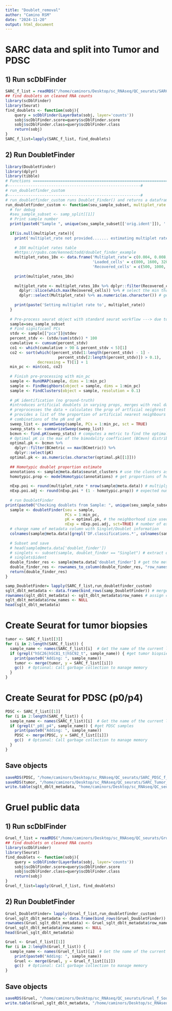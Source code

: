 ```yaml
---
title: "Doublet_removal"
author: "Camino RSM"
date: "2024-11-20"
output: html_document
---
```


# SARC data and split into Tumor and PDSC
## 1) Run scDblFinder
```r
SARC_f_list = readRDS("/home/caminors/Desktop/sc_RNAseq/QC_seurats/SARC_f_list_SoupX.rds")
## find doublets on cleaned RNA counts
library(scDblFinder)
library(Seurat)
find_doublets <- function(sobj){
    query = scDblFinder(LayerData(sobj, layer='counts'))
    sobj$scDblFinder.score=query$scDblFinder.score
    sobj$scDblFinder.class=query$scDblFinder.class
    return(sobj)
}
SARC_f_list=lapply(SARC_f_list, find_doublets)
```
## 2) Run DoubletFinder
```r
library(DoubletFinder)
library(dplyr)
library(tibble)
# Functions ===================================================================
#----------------------------------------------------------#
# run_doubletfinder_custom
#----------------------------------------------------------#
# run_doubletfinder_custom runs Doublet_Finder() and returns a dataframe with the cell IDs and a column with either 'Singlet' or 'Doublet'
run_doubletfinder_custom <- function(seu_sample_subset, multiplet_rate = NULL){
  # for debug
  #seu_sample_subset <- samp_split[[1]]
  # Print sample number
  print(paste0("Sample ", unique(seu_sample_subset[['orig.ident']]), '...........')) 
  
  if(is.null(multiplet_rate)){
    print('multiplet_rate not provided....... estimating multiplet rate from cells in dataset')
    
    # 10X multiplet rates table
    #https://rpubs.com/kenneditodd/doublet_finder_example
    multiplet_rates_10x <- data.frame('Multiplet_rate'= c(0.004, 0.008, 0.0160, 0.023, 0.031, 0.039, 0.046, 0.054, 0.061, 0.069, 0.076),
                                      'Loaded_cells' = c(800, 1600, 3200, 4800, 6400, 8000, 9600, 11200, 12800, 14400, 16000),
                                      'Recovered_cells' = c(500, 1000, 2000, 3000, 4000, 5000, 6000, 7000, 8000, 9000, 10000))
    
    print(multiplet_rates_10x)
    
    multiplet_rate <- multiplet_rates_10x %>% dplyr::filter(Recovered_cells < nrow(seu_sample_subset@meta.data)) %>% 
      dplyr::slice(which.max(Recovered_cells)) %>% # select the min threshold depending on your number of samples
      dplyr::select(Multiplet_rate) %>% as.numeric(as.character()) # get the expected multiplet rate for that number of recovered cells
    
    print(paste('Setting multiplet rate to', multiplet_rate))
  }
  
  # Pre-process seurat object with standard seurat workflow ---> due to SoupXout data is already SCT normalized and PCA has been calculated :)
  sample=seu_sample_subset
  # Find significant PCs
  stdv <- sample[["pca"]]@stdev
  percent_stdv <- (stdv/sum(stdv)) * 100
  cumulative <- cumsum(percent_stdv)
  co1 <- which(cumulative > 90 & percent_stdv < 5)[1] 
  co2 <- sort(which((percent_stdv[1:length(percent_stdv) - 1] - 
                       percent_stdv[2:length(percent_stdv)]) > 0.1), 
              decreasing = T)[1] + 1
  min_pc <- min(co1, co2)
  
  # Finish pre-processing with min_pc
  sample <- RunUMAP(sample, dims = 1:min_pc)
  sample <- FindNeighbors(object = sample, dims = 1:min_pc)              
  sample <- FindClusters(object = sample, resolution = 0.1)
  
  # pK identification (no ground-truth) 
  #introduces artificial doublets in varying props, merges with real data set and 
  # preprocesses the data + calculates the prop of artficial neighrest neighbours, 
  # provides a list of the proportion of artificial nearest neighbours for varying
  # combinations of the pN and pK
  sweep_list <- paramSweep(sample, PCs = 1:min_pc, sct = TRUE)   
  sweep_stats <- summarizeSweep(sweep_list)
  bcmvn <- find.pK(sweep_stats) # computes a metric to find the optimal pK value (max mean variance normalised by modality coefficient)
  # Optimal pK is the max of the bimodality coefficient (BCmvn) distribution
  optimal.pk <- bcmvn %>% 
    dplyr::filter(BCmetric == max(BCmetric)) %>%
    dplyr::select(pK)
  optimal.pk <- as.numeric(as.character(optimal.pk[[1]]))
  
  ## Homotypic doublet proportion estimate
  annotations <- sample@meta.data$seurat_clusters # use the clusters as the user-defined cell types
  homotypic.prop <- modelHomotypic(annotations) # get proportions of homotypic doublets
  
  nExp.poi <- round(multiplet_rate * nrow(sample@meta.data)) # multiply by number of cells to get the number of expected multiplets
  nExp.poi.adj <- round(nExp.poi * (1 - homotypic.prop)) # expected number of doublets
  
  # run DoubletFinder
print(paste0("Checking doublets from Sample: ", unique(seu_sample_subset[['orig.ident']]), '...........')) 
  sample <- doubletFinder(seu = sample, 
                          PCs = 1:min_pc, 
                          pK = optimal.pk, # the neighborhood size used to compute the number of artificial nearest neighbours
                          nExp = nExp.poi.adj, sct=TRUE) # number of expected real doublets
  # change name of metadata column with Singlet/Doublet information
  colnames(sample@meta.data)[grepl('DF.classifications.*', colnames(sample@meta.data))] <- "doublet_finder"
  
  # Subset and save
  # head(sample@meta.data['doublet_finder'])
  # singlets <- subset(sample, doublet_finder == "Singlet") # extract only singlets
  # singlets$ident
  double_finder_res <- sample@meta.data['doublet_finder'] # get the metadata column with singlet, doublet info
  double_finder_res <- rownames_to_column(double_finder_res, "row_names") # add the cell IDs as new column to be able to merge correctly
  return(double_finder_res)
}

samp_DoubletFinder= lapply(SARC_f_list,run_doubletfinder_custom)
sglt_dblt_metadata <- data.frame(bind_rows(samp_DoubletFinder)) # merge to a single dataframe
rownames(sglt_dblt_metadata) <- sglt_dblt_metadata$row_names # assign cell IDs to row names to ensure match
sglt_dblt_metadata$row_names <- NULL
head(sglt_dblt_metadata)
```

# Create Seurat for tumor biopsies
```r
tumor <- SARC_f_list[[3]]
for (i in 2:length(SARC_f_list)) {
  sample_name <- names(SARC_f_list)[i]  # Get the name of the current list element
  if (grepl("hSC26|hSC81_t|hSC92_t", sample_name)) { #get tumor biopsies and hSC26 sample
    print(paste0("Adding: ", sample_name))
    tumor <- merge(tumor, y = SARC_f_list[[i]])
    gc()  # Optional: Call garbage collection to manage memory
  }
}
```

# Create Seurat for PDSC (p0/p4)
```r
PDSC <- SARC_f_list[[1]]
for (i in 2:length(SARC_f_list)) {
  sample_name <- names(SARC_f_list)[i]  # Get the name of the current list element
  if (grepl("_p0|_p4", sample_name)) { #get PDSC samples
    print(paste0("Adding: ", sample_name))
    PDSC <- merge(PDSC, y = SARC_f_list[[i]])
    gc()  # Optional: Call garbage collection to manage memory
  }
}
```

## Save objects
```r
saveRDS(PDSC, "/home/caminors/Desktop/sc_RNAseq/QC_seurats/SARC_PDSC_f_Soup_doublet.rds")
saveRDS(tumor, "/home/caminors/Desktop/sc_RNAseq/QC_seurats/SARC_Tumor_f_Soup_doublet.rds")
write.table(sglt_dblt_metadata, "home/caminors/Desktop/sc_RNAseq/QC_seurats/SARC_Tumor_PDSC_DoubletFinder.csv")
```

# Gruel public data
## 1) Run scDblFinder
```r
Gruel_f_list = readRDS("/home/caminors/Desktop/sc_RNAseq/QC_seurats/Gruel_f_list_SoupX.rds")
## find doublets on cleaned RNA counts
library(scDblFinder)
library(Seurat)
find_doublets <- function(sobj){
    query = scDblFinder(LayerData(sobj, layer='counts'))
    sobj$scDblFinder.score=query$scDblFinder.score
    sobj$scDblFinder.class=query$scDblFinder.class
    return(sobj)
}
Gruel_f_list=lapply(Gruel_f_list, find_doublets)
```
## 2) Run DoubletFinder
```r
Gruel_DoubletFinder= lapply(Gruel_f_list,run_doubletfinder_custom)
Gruel_sglt_dblt_metadata <- data.frame(bind_rows(Gruel_DoubletFinder)) # merge to a single dataframe
rownames(Gruel_sglt_dblt_metadata) <- Gruel_sglt_dblt_metadata$row_names # assign cell IDs to row names to ensure match
Gruel_sglt_dblt_metadata$row_names <- NULL
head(Gruel_sglt_dblt_metadata)
```
```r
Gruel <- Gruel_f_list[[1]]
for (i in 2:length(Gruel_f_list)) {
  sample_name <- names(Gruel_f_list)[i]  # Get the name of the current list element
    print(paste0("Adding: ", sample_name))
    Gruel <- merge(Gruel, y = Gruel_f_list[[i]])
    gc()  # Optional: Call garbage collection to manage memory
}
```
## Save objects
```r
saveRDS(Gruel, "/home/caminors/Desktop/sc_RNAseq/QC_seurats/Gruel_f_Soup_doublet.rds")
write.table(Gruel_sglt_dblt_metadata, "/home/caminors/Desktop/sc_RNAseq/QC_seurats/Gruel_DoubletFinder.csv")
```
